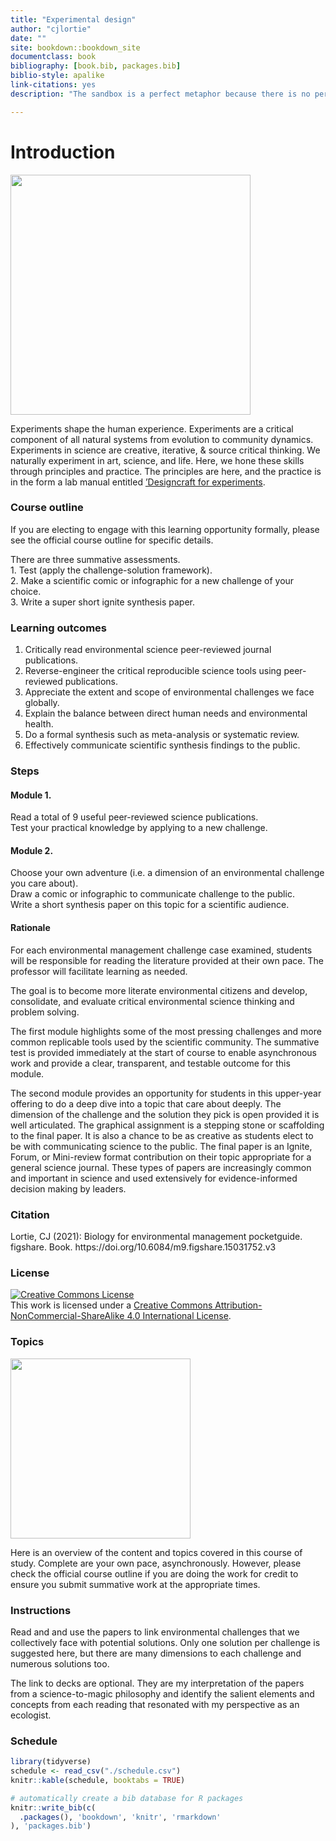 ```yaml
--- 
title: "Experimental design"
author: "cjlortie"
date: ""
site: bookdown::bookdown_site
documentclass: book
bibliography: [book.bib, packages.bib]
biblio-style: apalike
link-citations: yes
description: "The sandbox is a perfect metaphor because there is no perfect experiment -  we can do better experiments!"

---
```


# Introduction  

![](./bolt.png){width=4in}  

Experiments shape the human experience. Experiments are a critical component of all natural systems from evolution to community dynamics. Experiments in science are creative, iterative, & source critical thinking. We naturally experiment in art, science, and life. Here, we hone these skills through principles and practice. The principles are here, and the practice is in the form a lab manual entitled ['Designcraft for experiments](https://bookdown.org/cj4nature/designcraft4experiments/).   


### Course outline {-}  

If you are electing to engage with this learning opportunity formally, please see the official course outline for specific details.  

There are three summative assessments.  
1. Test (apply the challenge-solution framework).  
2. Make a scientific comic or infographic for a new challenge of your choice.  
3. Write a super short ignite synthesis paper.  

### Learning outcomes {-} 
1. Critically read environmental science peer-reviewed journal publications.  
2. Reverse-engineer the critical reproducible science tools using peer-reviewed publications.  
3. Appreciate the extent and scope of environmental challenges we face globally.  
4. Explain the balance between direct human needs and environmental health.  
5. Do a formal synthesis such as meta-analysis or systematic review.  
6. Effectively communicate scientific synthesis findings to the public.   

### Steps {-}  
#### Module 1. {-}  
Read a total of 9 useful peer-reviewed science publications.  
Test your practical knowledge by applying to a new challenge.  

#### Module 2. {-} 
Choose your own adventure (i.e. a dimension of an environmental challenge you care about).  
Draw a comic or infographic to communicate challenge to the public.  
Write a short synthesis paper on this topic for a scientific audience.  

#### Rationale {-} 
For each environmental management challenge case examined, students will be responsible for reading the literature provided at their own pace. The professor will facilitate learning as needed.  

The goal is to become more literate environmental citizens and develop, consolidate, and evaluate critical environmental science thinking and problem solving.   

The first module highlights some of the most pressing challenges and more common replicable tools used by the scientific community. The summative test is provided immediately at the start of course to enable asynchronous work and provide a clear, transparent, and testable outcome for this module.   

The second module provides an opportunity for students in this upper-year offering to do a deep dive into a topic that care about deeply. The dimension of the challenge and the solution they pick is open provided it is well articulated. The graphical assignment is a stepping stone or scaffolding to the final paper. It is also a chance to be as creative as students elect to be with communicating science to the public. The final paper is an Ignite, Forum, or Mini-review format contribution on their topic appropriate for a general science journal. These types of papers are increasingly common and important in science and used extensively for evidence-informed decision making by leaders.  

### Citation {-}  
Lortie, CJ (2021): Biology for environmental management pocketguide. figshare. Book. https://doi.org/10.6084/m9.figshare.15031752.v3   


### License {-}  

<a rel="license" href="http://creativecommons.org/licenses/by-nc-sa/4.0/"><img alt="Creative Commons License" style="border-width:0" src="https://i.creativecommons.org/l/by-nc-sa/4.0/88x31.png" /></a><br />This work is licensed under a <a rel="license" href="http://creativecommons.org/licenses/by-nc-sa/4.0/">Creative Commons Attribution-NonCommercial-ShareAlike 4.0 International License</a>.  

### Topics {-}

![](./outline.png){width=3in}    

Here is an overview of the content and topics covered in this course of study. Complete are your own pace, asynchronously. However, please check the official course outline if you are doing the work for credit to ensure you submit summative work at the appropriate times.  

### Instructions {-} 

Read and and use the papers to link environmental challenges that we collectively face with potential solutions. Only one solution per challenge is suggested here, but there are many dimensions to each challenge and numerous solutions too.  

The link to decks are optional. They are my interpretation of the papers from a science-to-magic philosophy and identify the salient elements and concepts from each reading that resonated with my perspective as an ecologist.  

### Schedule {-} 

```r
library(tidyverse)
schedule <- read_csv("./schedule.csv")
knitr::kable(schedule, booktabs = TRUE)

```


```r
# automatically create a bib database for R packages
knitr::write_bib(c(
  .packages(), 'bookdown', 'knitr', 'rmarkdown'
), 'packages.bib')
```
